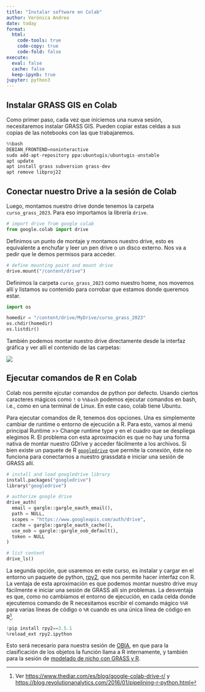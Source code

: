 ```yaml
---
title: "Instalar software en Colab"
author: Verónica Andreo
date: today
format:
  html:
    code-tools: true
    code-copy: true
    code-fold: false
execute:
  eval: false
  cache: false
  keep-ipynb: true
jupyter: python3
---
```


## Instalar GRASS GIS en Colab

Como primer paso, cada vez que iniciemos una nueva sesión, necesitaremos 
instalar GRASS GIS. Pueden copiar estas celdas a sus copias de las 
notebooks con las que trabajaremos.

```python
%%bash
DEBIAN_FRONTEND=noninteractive 
sudo add-apt-repository ppa:ubuntugis/ubuntugis-unstable 
apt update 
apt install grass subversion grass-dev
apt remove libproj22
```

## Conectar nuestro Drive a la sesión de Colab

Luego, montamos nuestro drive donde tenemos la carpeta `curso_grass_2023`. Para 
eso importamos la librería `drive`.

```python
# import drive from google colab
from google.colab import drive 
```

Definimos un punto de montaje y montamos nuestro drive, esto es equivalente
a enchufar y leer un pen drive o un disco externo. Nos va a pedir que le 
demos permisos para acceder.

```python
# define mounting point and mount drive
drive.mount("/content/drive")
```

Definimos la carpeta `curso_grass_2023` como nuestro home, nos movemos allí
y listamos su contenido para corrobar que estamos donde queremos estar.

```python
import os

homedir = "/content/drive/MyDrive/curso_grass_2023"
os.chdir(homedir)
os.listdir()
```

También podemos montar nuestro drive directamente desde la interfaz gráfica y
ver allí el contenido de las carpetas:

![](assets/img/colab_mount_gdrive.png)

## Ejecutar comandos de R en Colab

Colab nos permite ejcutar comandos de python por defecto. Usando ciertos
caracteres mágicos como `!` o `%%bash` podemos ejecutar comandos
en bash, i.e., como en una terminal de Linux. En este caso, colab tiene
Ubuntu.

Para ejecutar comandos de R, tenemos dos opciones. Una es simplemente 
cambiar de runtime o entorno de ejecución a R. Para esto, vamos al menú 
principal Runtime >> Change runtime type y en el cuadro que se despliega 
elegimos R. El problema con esta aproximación es que no hay una forma
nativa de montar nuestro GDrive y acceder fácilmente a los archivos.
Si bien existe un paquete de R 
[`googledrive`](https://googledrive.tidyverse.org/index.html) que permite
la conexión, éste no funciona para conectarnos a nuestro grassdata e iniciar
una sesión de GRASS allí.

```python
# install and load googledrive library
install.packages("googledrive")
library("googledrive")

# authorize google drive
drive_auth(
  email = gargle::gargle_oauth_email(),
  path = NULL,
  scopes = "https://www.googleapis.com/auth/drive",
  cache = gargle::gargle_oauth_cache(),
  use_oob = gargle::gargle_oob_default(),
  token = NULL
)

# list content
drive_ls()
```

La segunda opción, que usaremos en este curso, es instalar y cargar en el entorno
un paquete de python, [rpy2](https://rpy2.github.io/), que nos permite hacer 
interfaz con R. 
La ventaja de esta aproximación es que podemos montar nuestro drive muy fácilmente
e iniciar una sesión de GRASS allí sin problemas. 
La desventaja es que, como no cambiamos el entorno de ejecución, en cada celda 
donde ejecutemos comando de R necesitamos escribir el comando mágico `%%R` para 
varias líneas de código o `%R` cuando es una única línea de código en
R^[Ver <https://www.thediar.com/es/blog/google-colab-drive-r/> y <https://blog.revolutionanalytics.com/2016/01/pipelining-r-python.html>].

```python
!pip install rpy2==3.5.1
%reload_ext rpy2.ipython
```

Esto será necesario para nuestra sesión de [OBIA](unidad_3/exercise_obia.html), 
en que para la clasificación de los objetos la función llama a R internamente, 
y también para la sesión de 
[modelado de nicho con GRASS y R](unidad_5/grass_and_r_sdm.html). 


